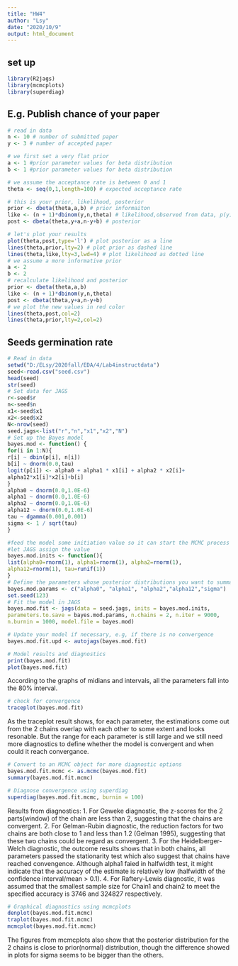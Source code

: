 ---
title: "HW4"
author: "Lsy"
date: "2020/10/9"
output: html_document
---
## set up
```{R, warning=FALSE}

library(R2jags)
library(mcmcplots)
library(superdiag)
```
## E.g. Publish chance of your paper
```{r}
# read in data
n <- 10 # number of submitted paper
y <- 3 # number of accepted paper

# we first set a very flat prior
a <- 1 #prior parameter values for beta distribution
b <- 1 #prior parameter values for beta distribution

# we assume the acceptance rate is between 0 and 1
theta <- seq(0,1,length=100) # expected acceptance rate

# this is your prior, likelihood, posterior
prior <- dbeta(theta,a,b) # prior informaiton
like <- (n + 1)*dbinom(y,n,theta) # likelihood,observed from data, p(y)=1/(n+1)[see p64-67 Mr.Shen's Bayes textbook]
post <- dbeta(theta,y+a,n-y+b) # posterior

# let's plot your results
plot(theta,post,type='l') # plot posterior as a line
lines(theta,prior,lty=2) # plot prior as dashed line
lines(theta,like,lty=3,lwd=4) # plot likelihood as dotted line
# we assume a more informative prior
a <- 2
b <- 2
# recalculate likelihood and posterior
prior <- dbeta(theta,a,b)
like <- (n + 1)*dbinom(y,n,theta)
post <- dbeta(theta,y+a,n-y+b)
# we plot the new values in red color
lines(theta,post,col=2)
lines(theta,prior,lty=2,col=2)
```

## Seeds germination rate
```{R, warning=FALSE}
# Read in data
setwd("D:/ELsy/2020fall/EDA/4/Lab4instructdata")
seed<-read.csv("seed.csv")
head(seed)
str(seed)
# Set data for JAGS
r<-seed$r
n<-seed$n
x1<-seed$x1
x2<-seed$x2
N<-nrow(seed)
seed.jags<-list("r","n","x1","x2","N")
# Set up the Bayes model
bayes.mod <- function() {
for(i in 1:N){
r[i] ~ dbin(p[i], n[i])
b[i] ~ dnorm(0.0,tau)
logit(p[i]) <- alpha0 + alpha1 * x1[i] + alpha2 * x2[i]+
alpha12*x1[i]*x2[i]+b[i]
}
alpha0 ~ dnorm(0.0,1.0E-6)
alpha1 ~ dnorm(0.0,1.0E-6)
alpha2 ~ dnorm(0.0,1.0E-6)
alpha12 ~ dnorm(0.0,1.0E-6)
tau ~ dgamma(0.001,0.001)
sigma <- 1 / sqrt(tau)
}

#feed the model some initiation value so it can start the MCMC process
#let JAGS assign the value
bayes.mod.inits <- function(){
list(alpha0=rnorm(1), alpha1=rnorm(1), alpha2=rnorm(1),
alpha12=rnorm(1), tau=runif(1))
}
# Define the parameters whose posterior distributions you want to summarize
bayes.mod.params <- c("alpha0", "alpha1", "alpha2","alpha12","sigma")
set.seed(123)
# Fit the model in JAGS
bayes.mod.fit <- jags(data = seed.jags, inits = bayes.mod.inits,
parameters.to.save = bayes.mod.params, n.chains = 2, n.iter = 9000,
n.burnin = 1000, model.file = bayes.mod)

# Update your model if necessary, e.g, if there is no convergence
bayes.mod.fit.upd <- autojags(bayes.mod.fit)

# Model results and diagnostics
print(bayes.mod.fit)
plot(bayes.mod.fit)
```
According to the graphs of midians and intervals, all the parameters fall into the 80% interval.


```{R}
# check for convergence
traceplot(bayes.mod.fit)
```
As the traceplot result shows, for each parameter, the estimations come out from the 2 chains overlap with each other to some extent and looks resonable.
But the range for each parameter is still large and we still need more diagnostics to define whether the model is convergent and when could it reach convergance.

```{R}
# Convert to an MCMC object for more diagnostic options
bayes.mod.fit.mcmc <- as.mcmc(bayes.mod.fit)
summary(bayes.mod.fit.mcmc)
```

```{r}
# Diagnose convergence using superdiag
superdiag(bayes.mod.fit.mcmc, burnin = 100)
```
Results from diagnostics:
1. For Geweke diagnostic, the z-scores for the 2 parts(window) of the chain are less than 2, suggesting that the chains are convergent.
2. For Gelman-Rubin diagnostic, the reduction factors for two chains are both close to 1 and less than 1.2 (Gelman 1995), suggesting that these two chains could be regard as convergent.
3. For the Heidelberger-Welch diagnostic, the outcome results shows that in both chains, all parameters passed the stationarity test which also suggest that chains have reached convengence. Although alpha1 faied in halfwidth test, it might indicate that the accuracy of the estimate is relatively low (halfwidth of the confidence interval/mean > 0.1).
4. For Raftery-Lewis diagnostic, it was assumed that the smallest sample size for Chain1 and chain2 to meet the specified accuracy is 3746 and 324827 respectively. 
```{r}
# Graphical diagnostics using mcmcplots
denplot(bayes.mod.fit.mcmc)
traplot(bayes.mod.fit.mcmc)
mcmcplot(bayes.mod.fit.mcmc)
```
The figures from mcmcplots also show that the posterior distribution for the 2 chains is close to prior(normal) distribution, though the difference showed in plots for sigma seems to be bigger than the others.
